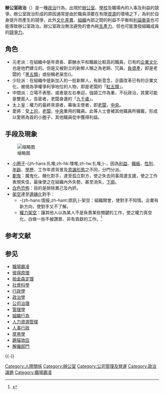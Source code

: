 {{多個問題|
{{Expand language|1=en|time=2022-01-18T12:29:19+00:00}}
{{Original research|time=2022-01-18T12:29:19+00:00}}
{{Refimprove|time=2012-10-30T09:38:55+00:00}}
}}
'''辦公室政治'''（{{lang|en|Workplace politics}}）是一種[[政治|政治]]行為，出現於[[辦公室|辦公室]]、[[學校|學校]]及職場內的人事及利益的競爭。辦公室政治形成的原因通常是由於職員須要在有限[[資源|資源]]的環境之下，為利於自身提升而產生的競爭，此外[[文化差異|文化差異]]、[[组織_(社会学)|組織]]內部之間的利益不平衡和[[利益衝突|利益衝突]]也可能導致辦公室政治。辦公室政治無法避免的會內耗[[生產力|生產力]]，但也可能激發組織成員的[[競爭力|競爭力]]。
 
== 角色 ==
* 元老派：在組織中是年資長、薪酬水平和職級比較高的職員，已有的[[企業文化|企業文化]]也是他們建立的。但是又被對立的新鮮人稱之為老餅、冗員、[[負資產|負資產]]，即是老闆的「[[黑五類|黑五類]]」或俗稱老屎忽({{lang|en|old seafood}})。
* 少壯派：在組織中是新加入的一批新鮮人，有新意念，企圖改革已有的企業文化，被視為爭權爭利爭地位的人物，即是老闆的「[[紅五類|紅五類]]」。
* 中間派：立場不表態，或者是左右奉迎，強調工作為重，不玩政治，其實可能是雙面人，告密者，老闆身邊的「[[九千歲|九千歲]]」。
* 太上皇：權力的最終來源者，幕後主使者，即[[老闆|老闆]]，[[中央|中央]]。
* 愛將：受[[上司|上司]]，[[老闆|老闆]]，[[中央|中央]]重用的職員。此等人士會被其他職員所擁戴，形成以愛將為首的小圈子，其他職員從中獲得利益。
 
== 手段及現象 ==
[[File:Shimer_Board_under_glass.jpg|缩略图]]
* [[小圈子|小圈子]]-{zh-hans:扎堆;zh-hk:埋堆;zh-tw:扎堆;}-，因為[[利益|利益]]、[[職級|職級]]、[[性別|性別]]、[[年齡|年齡]]、[[學歷|學歷]]、工作年資背景及[[意識形態|意識形態]]之不同，分門分派。
* [[劃鬼|劃鬼]]：魔鬼化、醜化對手，達至孤立對方，使之失去同事周邊支援，使之工作表現失佳，最後使之在組織內外失勢，甚至消失，[[下崗|下崗]]。
* [[白色恐怖|白色恐怖]]：目的是排除異己及內奸。
* [[權力架空|架空]]達至[[邊緣化|邊緣化]]對手：
** -{zh-hans:情报;zh-hant:資訊;}-架空：組織開會，使對手不知情。企業有新方向，使對手又不了解。
** [[窗邊族|權力架空]]：讓其他人以為某人不是負責某些關鍵的工作，使之權力真空化，白做一些不被讚賞、非有貢獻的工作。<ref>{{Cite news |url=http://yule.sohu.com/20160707/n458308624.shtml |title=专访《寒战2》导演：这其实是一个办公室政治片-搜狐娱乐 |accessdate=2018-03-18 |archive-date=2018-03-19 |archive-url=https://web.archive.org/web/20180319004255/http://yule.sohu.com/20160707/n458308624.shtml |dead-url=no }}</ref>

== 参考文献 ==
{{Reflist}}

== 参见 ==
{{Portal|政治|社会|经济|文化}}
* [[職場霸凌|職場霸凌]]
* [[彼得原理|彼得原理]]
* [[帕金森定理|帕金森定理]]
* [[社會科學|社會科學]]
* [[行政學|行政學]]
* [[政治學|政治學]]
* [[公司治理|公司治理]]
* [[管理學|管理學]]
* [[組織行為|組織行為]]
* [[人力資源管理|人力資源管理]]
* [[人事行政|人事行政]]
* [[厚黑學|厚黑學]]
* [[踢猫效应|踢猫效应]]
* [[解僱部門|解僱部門]]

{{-}}
{{就業}}

[[Category:人際關係|Category:人際關係]]
[[Category:辦公室|Category:辦公室]]
[[Category:公司管理及營運|Category:公司管理及營運]]
[[Category:政治議題|Category:政治議題]]
[[Category:職場霸凌|Category:職場霸凌]]